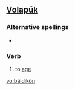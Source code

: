 ==[[Volapük]]==

===Alternative spellings===
*{{l|vo|bayldikoyn}}

===Verb===
{{infl|vo|verb}}

# to [[age]]

[[vo:bäldikön]]